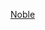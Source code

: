 {{US county navigation box
| template_name = 諾布爾縣 (印地安納州)
| collapse_state = 
| listclass = hlist
| county = 諾布爾縣
| state = 印地安納州

| map_image = Map of Indiana highlighting Noble County.svg
| map_caption = 
| map_size = 100x100

| seat = 阿爾比恩

| title1 = [[都市]]
| body1 = 
* [[肯德尔维尔]]
* [[利戈尼爾 (印地安納州)|利戈尼爾]]

| title2 = [[鎮|市鎮]]
| body2  = 
* [[阿尔比恩 (印第安纳州)|阿爾比恩]]
* [[阿維拉 (印地安納州)|阿維拉]]
* [[克羅姆威爾 (印地安納州)|克羅姆威爾]]
* [[羅馬城 (印地安納州)|羅馬城]]
* [[沃爾科特維爾 (印地安納州)|沃爾科特維爾]]‡

| title3 = [[行政鎮區]]
| body3  =
* [[阿爾比恩鎮區 (印地安納州諾布爾縣)|阿爾比恩]]
* [[艾倫鎮區 (印地安納州諾布爾縣)|艾倫]]
* [[埃爾克哈特鎮區 (印地安納州諾布爾縣)|埃爾克哈特]]
* [[格林鎮區 (印地安納州諾布爾縣)|格林]]
* [[傑佛遜鎮區 (印地安納州諾布爾縣)|傑佛遜]]
* [[諾布爾鎮區 (印地安納州諾布爾縣)|諾布爾]]
* [[奧蘭治鎮區 (印地安納州諾布爾縣)|奧蘭治]]
* [[佩里鎮區 (印地安納州諾布爾縣)|佩里]]
* [[斯巴達鎮區 (印地安納州諾布爾縣)|斯巴達]]
* [[斯旺鎮區 (印地安納州諾布爾縣)|斯旺]]
* [[華盛頓鎮區 (印地安納州諾布爾縣)|華盛頓]]
* [[韋恩鎮區 (印地安納州諾布爾縣)|韋恩]]
* [[約克鎮區 (印地安納州諾布爾縣)|約克]]

| title4 = [[人口普查指定地區]]
| body4 = 
* [[基梅爾 (印地安納州)|基梅爾]]

| title5 = [[非建制地區]]
| body5 = 
* [[阿里 (印第安納州)|阿里]]‡
* [[貝克敦 (印地安納州)|貝克敦]]
* [[貝爾湖 (印地安納州)|貝爾湖]]
* [[布里姆菲爾德 (印地安納州)|布里姆菲爾德]]
* [[伯爾奧克 (印地安納州諾布爾縣)|伯爾奧克]]
* [[科斯珀維爾 (印地安納州)|科斯珀維爾]]
* [[埃根斯點 (印地安納州)|埃根斯點]]
* [[埃格 (印地安納州)|埃格]]
* [[格林森特 (印地安納州)|格林森特]]
* [[格里斯莫爾 (印地安納州)|格里斯莫爾]]
* [[印地安村 (印地安納州諾布爾縣)|印地安村]]
* [[拉奧托 (印地安納州)|拉奧托]]
* [[里斯本 (印地安納州)|里斯本]]
* [[梅里安 (印地安納州)|梅里安]]
* [[奧馬斯 (印地安納州)|奧馬斯]]‡
* [[米切爾港 (印地安納州)|米切爾港]]
* [[斯旺 (印地安納州)|斯旺]]
* [[韋克維爾村 (印地安納州)|韋克維爾村]]
* [[華盛頓森特 (印地安納州諾布爾縣)|華盛頓森特]]
* [[瓦瓦卡 (印地安納州)|瓦瓦卡]]
* [[韋恩森特 (印地安納州)|韋恩森特]]
* [[威爾莫特 (印地安納州)|威爾莫特]]
* [[狼湖 (印地安納州)|狼湖]]

| title6 = 備註
| body6 = ‡該聚居地有部分隸屬其他縣份

}}<noinclude>
[[Category:印第安納州縣份導航模板|Noble]]
</noinclude>